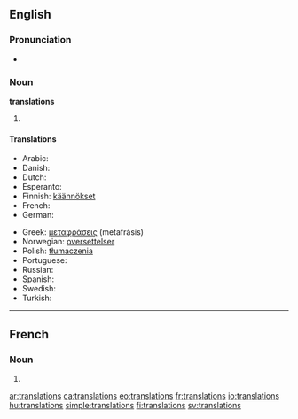 {{selfref|See also [[Wiktionary:Translations]]}}
==English==

===Pronunciation===
* {{audio|en-us-translations.ogg|Audio (US)}}

===Noun===
'''translations''' {{p}}

# {{plural of|translation}}

====Translations====
{{trans-top|plural of translation}}
* Arabic: {{t+|ar|ترجمة|f}}
* Danish: {{t-|da|oversættelse}}
* Dutch: {{t+|nl|vertalingen|f|p}}
* Esperanto: {{t+|eo|tradukoj|p|xs=Esperanto}}
* Finnish: [[käännökset]] {{p}}
* French: {{t+|fr|traductions|f|p}}
* German: {{t-|de|Übersetzungen|f|p}}
{{trans-mid}}
* Greek: [[μεταφράσεις]] (metafrásis) {{p}}
* Norwegian: [[oversettelser]] {{m}}
* Polish: [[tłumaczenia]] {{m|p}}
* Portuguese: {{t-|pt|traduções|m|p}}
* Russian: {{t-|ru|переводы|m|p}}
* Spanish: {{t-|es|traducciones|p}}
* Swedish: {{t+|sv|översättningar|c|p}}
* Turkish: {{t-|tr|çeviriler|c|p}}
{{trans-bottom}}

----

==French==

===Noun===
{{infl|fr|plural}} {{f|p}}

# {{plural of|translation|lang=French}}

[[ar:translations]]
[[ca:translations]]
[[eo:translations]]
[[fr:translations]]
[[io:translations]]
[[hu:translations]]
[[simple:translations]]
[[fi:translations]]
[[sv:translations]]